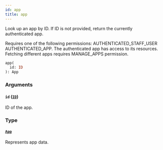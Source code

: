 ```yaml
---
id: app
title: app
---
```


Look up an app by ID. If ID is not provided, return the currently authenticated app.

Requires one of the following permissions: AUTHENTICATED_STAFF_USER AUTHENTICATED_APP. The authenticated app has access to its resources. Fetching different apps requires MANAGE_APPS permission.

```graphql
app(
  id: ID
): App
```

### Arguments

#### `id` ([`ID`](../../../developer/api-reference/scalars/id))

ID of the app.

### Type

#### [`App`](../../../developer/api-reference/objects/app)

Represents app data.

